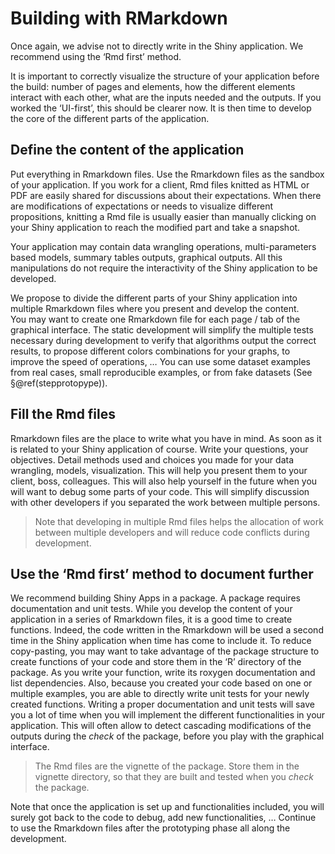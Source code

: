 # Building with RMarkdown {#proto-rmdfirst}

Once again, we advise not to directly write in the Shiny application.
We recommend using the 'Rmd first' method.  

It is important to correctly visualize the structure of your application before the build:
number of pages and elements, how the different elements interact with each other, what are the inputs needed and the outputs.
If you worked the 'UI-first', this should be clearer now.
It is then time to develop the core of the different parts of the application.  

## Define the content of the application

Put everything in Rmarkdown files.
Use the Rmarkdown files as the sandbox of your application.
If you work for a client, Rmd files knitted as HTML or PDF are easily shared for discussions about their expectations.
When there are modifications of expectations or needs to visualize different propositions, knitting a Rmd file is usually easier than manually clicking on your Shiny application to reach the modified part and take a snapshot.

Your application may contain data wrangling operations, multi-parameters based models, summary tables outputs, graphical outputs.
All this manipulations do not require the interactivity of the Shiny application to be developed.  

We propose to divide the different parts of your Shiny application into multiple Rmarkdown files where you present and develop the content.  
You may want to create one Rmarkdown file for each page / tab of the graphical interface.
The static development will simplify the multiple tests necessary during development to verify that algorithms output the correct results, to propose different colors combinations for your graphs, to improve the speed of operations, ...
You can use some dataset examples from real cases, small reproducible examples, or from fake datasets (See §\@ref(stepprotopype)).


## Fill the Rmd files

Rmarkdown files are the place to write what you have in mind. 
As soon as it is related to your Shiny application of course.
Write your questions, your objectives.
Detail methods used and choices you made for your data wrangling, models, visualization.
This will help you present them to your client, boss, colleagues. 
This will also help yourself in the future when you will want to debug some parts of your code.
This will simplify discussion with other developers if you separated the work between multiple persons.  

> Note that developing in multiple Rmd files helps the allocation of work between multiple developers and will reduce code conflicts during development.

## Use the 'Rmd first' method to document further

We recommend building Shiny Apps in a package.
A package requires documentation and unit tests.
While you develop the content of your application in a series of Rmarkdown files, it is a good time to create functions. 
Indeed, the code written in the Rmarkdown will be used a second time in the Shiny application when time has come to include it.
To reduce copy-pasting, you may want to take advantage of the package structure to create functions of your code and store them in the 'R' directory of the package. 
As you write your function, write its roxygen documentation and list dependencies.
Also, because you created your code based on one or multiple examples, you are able to directly write unit tests for your newly created functions.
Writing a proper documentation and unit tests will save you a lot of time when you will implement the different functionalities in your application. 
This will often allow to detect cascading modifications of the outputs during the _check_ of the package, before you play with the graphical interface.

> The Rmd files are the vignette of the package. 
Store them in the vignette directory, so that they are built and tested when you _check_ the package.


Note that once the application is set up and functionalities included, you will surely got back to the code to debug, add new functionalities, ...
Continue to use the Rmarkdown files after the prototyping phase all along the development.
